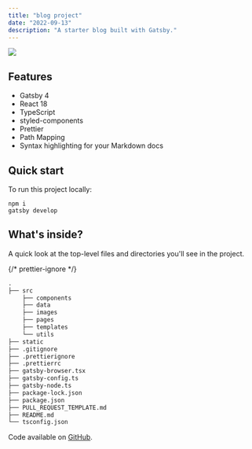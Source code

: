 ```yaml
---
title: "blog project"
date: "2022-09-13"
description: "A starter blog built with Gatsby."
---
```


<Img
  src="/images/posts/blog.png"
  width={2154}
  height={1232}
  caption="A starter blog built with Gatsby"
/>

## Features

- Gatsby 4
- React 18
- TypeScript
- styled-components
- Prettier
- Path Mapping
- Syntax highlighting for your Markdown docs

## Quick start

To run this project locally:

```shell title="Terminal"
npm i
gatsby develop
```

## What's inside?

A quick look at the top-level files and directories you'll see in the project.

{/* prettier-ignore */}
```markdown title="Top-level files in the project"
.
├── src
    ├── components
    ├── data
    ├── images
    ├── pages
    ├── templates
    └── utils
├── static
├── .gitignore
├── .prettierignore
├── .prettierrc
├── gatsby-browser.tsx
├── gatsby-config.ts
├── gatsby-node.ts
├── package-lock.json
├── package.json
├── PULL_REQUEST_TEMPLATE.md
├── README.md
└── tsconfig.json
```

Code available on [GitHub](https://github.com/eneax/blog).
